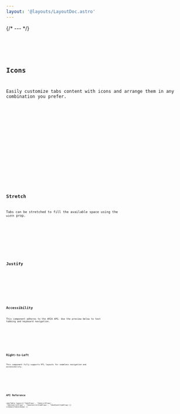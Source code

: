 ```yaml
---
layout: '@layouts/LayoutDoc.astro'
---
```





{/* --- */}

<Preview client:load>
	<Fragment slot="preview">
		<Example client:load />
	</Fragment>
	<Fragment slot="code">
		<Code code={ExampleRaw} lang="tsx" />
	</Fragment>
</Preview>

## Icons

Easily customize tabs content with icons and arrange them in any combination you prefer.

<Preview client:load>
	<Fragment slot="preview">
		<ExampleIcons client:load />
	</Fragment>
	<Fragment slot="code">
		<Code code={ExampleIconsRaw} lang="tsx" />
	</Fragment>
</Preview>

<Preview client:load>
	<Fragment slot="preview">
		<ExampleVerticalIcons client:load />
	</Fragment>
	<Fragment slot="code">
		<Code code={ExampleVerticalIconsRaw} lang="tsx" />
	</Fragment>
</Preview>

## Stretch

Tabs can be stretched to fill the available space using the `width` prop.

<Preview client:load>
	<Fragment slot="preview">
		<ExampleStretch client:load />
	</Fragment>
	<Fragment slot="code">
		<Code code={ExampleStretchRaw} lang="tsx" />
	</Fragment>
</Preview>

## Justify

<Preview client:load>
	<Fragment slot="preview">
		<ExampleJustify client:load />
	</Fragment>
	<Fragment slot="code">
		<Code code={ExampleJustifyRaw} lang="tsx" />
	</Fragment>
</Preview>

## Accessibility

This component adheres to the ARIA APG. Use the preview below to test tabbing and keyboard navigation.

<Preview client:load>
	<Fragment slot="preview">
		<ExampleFocusableContent client:load />
	</Fragment>
	<Fragment slot="code">
		<Code code={ExampleFocusableContentRaw} lang="tsx" />
	</Fragment>
</Preview>

## Right-to-Left

This component fully supports RTL layouts for seamless navigation and accessibility.

<Preview client:load>
	<Fragment slot="preview">
		<ExampleRTL client:load />
	</Fragment>
	<Fragment slot="code">
		<Code code={ExampleRTLRaw} lang="tsx" />
	</Fragment>
</Preview>

## API Reference

<ApiTable types={['TabsProps', 'TabsListProps', 'TabsControlProps', 'TabsControlItemProps', 'TabsPanelItemProps']} schema={TabsSchema} />
